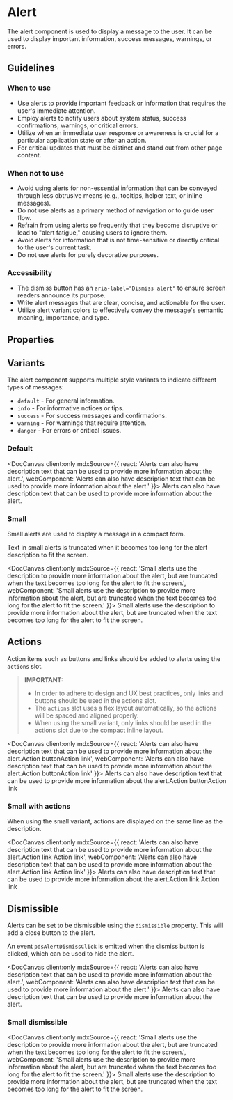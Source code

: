 
# Alert

The alert component is used to display a message to the user. It can be used to display important information, success messages, warnings, or errors.

## Guidelines

### When to use
- Use alerts to provide important feedback or information that requires the user's immediate attention.
- Employ alerts to notify users about system status, success confirmations, warnings, or critical errors.
- Utilize when an immediate user response or awareness is crucial for a particular application state or after an action.
- For critical updates that must be distinct and stand out from other page content.

### When not to use
- Avoid using alerts for non-essential information that can be conveyed through less obtrusive means (e.g., tooltips, helper text, or inline messages).
- Do not use alerts as a primary method of navigation or to guide user flow.
- Refrain from using alerts so frequently that they become disruptive or lead to "alert fatigue," causing users to ignore them.
- Avoid alerts for information that is not time-sensitive or directly critical to the user's current task.
- Do not use alerts for purely decorative purposes.

### Accessibility
- The dismiss button has an `aria-label="Dismiss alert"` to ensure screen readers announce its purpose.
- Write alert messages that are clear, concise, and actionable for the user.
- Utilize alert variant colors to effectively convey the message's semantic meaning, importance, and type.

## Properties

<DocArgsTable componentName="pds-alert" docSource={components} />

## Variants

The alert component supports multiple style variants to indicate different types of messages:

- `default` - For general information.
- `info` - For informative notices or tips.
- `success` - For success messages and confirmations.
- `warning` - For warnings that require attention.
- `danger` - For errors or critical issues.

### Default

<DocCanvas client:only
  mdxSource={{
    react: '<pdsAlert heading="Alert heading text" variant="default">Alerts can also have description text that can be used to provide more information about the alert.</pdsAlert>',
    webComponent: '<pds-alert heading="Alert heading text" variant="default">Alerts can also have description text that can be used to provide more information about the alert.</pds-alert>'
}}>
  <pds-alert heading="Alert heading text" variant="default">Alerts can also have description text that can be used to provide more information about the alert.</pds-alert>
</DocCanvas>

### Small

Small alerts are used to display a message in a compact form.

Text in small alerts is truncated when it becomes too long for the alert description to fit the screen.

<DocCanvas client:only
  mdxSource={{
    react: '<pdsAlert heading="Alert heading text" small="true" variant="info">Small alerts use the description to provide more information about the alert, but are truncated when the text becomes too long for the alert to fit the screen.</pdsAlert>',
    webComponent: '<pds-alert heading="Alert heading text" small="true" variant="info">Small alerts use the description to provide more information about the alert, but are truncated when the text becomes too long for the alert to fit the screen.</pds-alert>'
}}>
  <pds-alert heading="Alert heading text" small="true" variant="info">Small alerts use the description to provide more information about the alert, but are truncated when the text becomes too long for the alert to fit the screen.</pds-alert>
</DocCanvas>

## Actions

Action items such as buttons and links should be added to alerts using the `actions` slot.

> **IMPORTANT:**
> - In order to adhere to design and UX best practices, only links and buttons should be used in the actions slot.
> - The `actions` slot uses a flex layout automatically, so the actions will be spaced and aligned properly.
> - When using the small variant, only links should be used in the actions slot due to the compact inline layout.

<DocCanvas client:only
  mdxSource={{
    react: '<pdsAlert heading="Alert heading text" variant="success">Alerts can also have description text that can be used to provide more information about the alert.<pdsButton slot="actions" variant="primary">Action button</pdsButton><pdsLink href="#" slot="actions" variant="plain">Action link</pdsLink></pdsAlert>',
    webComponent: '<pds-alert heading="Alert heading text" variant="success">Alerts can also have description text that can be used to provide more information about the alert.<pds-button slot="actions" variant="primary">Action button</pds-button><pds-link href="#" slot="actions" variant="plain">Action link</pds-link></pds-alert>'
}}>
  <pds-alert heading="Alert heading text" variant="success">Alerts can also have description text that can be used to provide more information about the alert.<pds-button slot="actions" variant="primary">Action button</pds-button><pds-link href="#" slot="actions" variant="plain">Action link</pds-link></pds-alert>
</DocCanvas>

### Small with actions

When using the small variant, actions are displayed on the same line as the description.

<DocCanvas client:only
  mdxSource={{
    react: '<pdsAlert heading="Alert heading text" small="true" variant="warning">Alerts can also have description text that can be used to provide more information about the alert.<pdsLink href="#" slot="actions" variant="plain">Action link</pdsLink> <pdsLink href="#" slot="actions" variant="plain">Action link</pdsLink></pdsAlert>',
    webComponent: '<pds-alert heading="Alert heading text" small="true" variant="warning">Alerts can also have description text that can be used to provide more information about the alert.<pds-link href="#" slot="actions" variant="plain">Action link</pds-link> <pds-link href="#" slot="actions" variant="plain">Action link</pds-link></pds-alert>'
}}>
  <pds-alert heading="Alert heading text" small="true" variant="warning">Alerts can also have description text that can be used to provide more information about the alert.<pds-link href="#" slot="actions" variant="plain">Action link</pds-link> <pds-link href="#" slot="actions" variant="plain">Action link</pds-link></pds-alert>
</DocCanvas>

## Dismissible

Alerts can be set to be dismissible using the `dismissible` property. This will add a close button to the alert.

An event `pdsAlertDismissClick` is emitted when the dismiss button is clicked, which can be used to hide the alert.

<DocCanvas client:only
  mdxSource={{
    react: '<pdsAlert dismissible="true" heading="Alert heading text" variant="danger">Alerts can also have description text that can be used to provide more information about the alert.</pdsAlert>',
    webComponent: '<pds-alert dismissible="true" heading="Alert heading text" variant="danger">Alerts can also have description text that can be used to provide more information about the alert.</pds-alert>'
}}>
  <pds-alert dismissible="true" heading="Alert heading text" variant="danger">Alerts can also have description text that can be used to provide more information about the alert.</pds-alert>
</DocCanvas>

### Small dismissible

<DocCanvas client:only
  mdxSource={{
    react: '<pdsAlert dismissible="true" heading="Alert heading text" small="true" variant="danger">Small alerts use the description to provide more information about the alert, but are truncated when the text becomes too long for the alert to fit the screen.</pdsAlert>',
    webComponent: '<pds-alert dismissible="true" heading="Alert heading text" small="true" variant="danger">Small alerts use the description to provide more information about the alert, but are truncated when the text becomes too long for the alert to fit the screen.</pds-alert>'
}}>
  <pds-alert dismissible="true" heading="Alert heading text" small="true" variant="danger">Small alerts use the description to provide more information about the alert, but are truncated when the text becomes too long for the alert to fit the screen.</pds-alert>
</DocCanvas>
